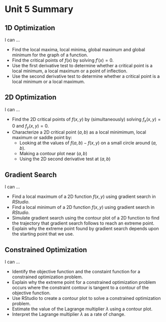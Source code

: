 # Unit 5 Summary


## 1D Optimization

I can ...

* Find the local maxima, local minima, global maximum and global minimum for the graph of a function.
* Find the critical points of $f(x)$ by solving $f'(x)=0$.
* Use the first derivative test to determine whether a critical point is a local minimum, a local maximum or a point of inflection.
* Use the second derivative test to determine whether a critical point is a local minimum or a local maximum.


## 2D Optimization

I can ...

* Find the 2D critical points of $f(x,y)$ by (simultaneously) solving $f_x(x,y)=0$ and $f_y(x,y)=0$.
* Characterize a 2D critical point $(a,b)$ as a local minimimum, local maximum or saddle point by:
   * Looking at the values of $f(a,b)-f(x,y)$ on a small circle around $(a,b)$.
   * Making a contour plot near $(a,b)$
   * Using the 2D second derivative test at $(a,b)$

  
   
## Gradient Search

I can ...

*  Find a local maximum of a 2D function $f(x,y)$ using gradient search in *RStudio*.
*  Find a local minimum of a 2D function $f(x,y)$ using gradient search in *RStudio*.
* Simulate gradient search using the contour plot of a 2D function to find the trajectory that gradient search follows to reach an extreme point.
* Explain why the extreme point found by gradient search depends upon the starting point that we use. 

## Constrained Optimization

I can ...

* Identify the objective function and the constaint function for a constrained optimization problem.
* Explain why the extreme point for a constrained optimization problem occurs where the constraint contour is tangent to a contour of the objective function.
* Use RStudio to create a contour plot to solve a constrained optimization problem.
* Estimate the value of the Lagrange multiplier $\lambda$ using a contour plot.
* Interpret the Lagrange multiplier $\lambda$ as a rate of change.
